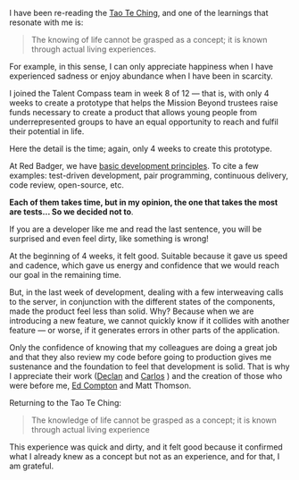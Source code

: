 I have been re-reading the [Tao Te Ching](https://en.wikipedia.org/wiki/Tao_Te_Ching), and one of the learnings that resonate with me is:

> The knowing of life cannot be grasped as a concept; it is known through actual living experiences.

For example, in this sense, I can only appreciate happiness when I have experienced sadness or enjoy abundance when I have been in scarcity.

I joined the Talent Compass team in week 8 of 12 — that is, with only 4 weeks to create a prototype that helps the Mission Beyond trustees raise funds necessary to create a product that allows young people from underrepresented groups to have an equal opportunity to reach and fulfil their potential in life.

Here the detail is the time; again, only 4 weeks to create this prototype.

At Red Badger, we have [basic development principles](https://content.red-badger.com/techlab-report-19/our-engineering-principles?utm_campaign=TechLab%20Campaign&utm_source=Engineering%20Principles%20LP%20open%20from%20main%20LP). To cite a few examples: test-driven development, pair programming, continuous delivery, code review, open-source, etc.

**Each of them takes time, but in my opinion, the one that takes the most are tests… So we decided not to**.

If you are a developer like me and read the last sentence, you will be surprised and even feel dirty, like something is wrong!

At the beginning of 4 weeks, it felt good. Suitable because it gave us speed and cadence, which gave us energy and confidence that we would reach our goal in the remaining time.

But, in the last week of development, dealing with a few interweaving calls to the server, in conjunction with the different states of the components, made the product feel less than solid. Why? Because when we are introducing a new feature, we cannot quickly know if it collides with another feature — or worse, if it generates errors in other parts of the application.

Only the confidence of knowing that my colleagues are doing a great job and that they also review my code before going to production gives me sustenance and the foundation to feel that development is solid. That is why I appreciate their work ([Declan](https://www.linkedin.com/in/declan-slevin/) and [Carlos](https://www.linkedin.com/in/carlosroman101/) ) and the creation of those who were before me, [Ed Compton](https://www.linkedin.com/in/edmund-compton/) and Matt Thomson.

Returning to the Tao Te Ching:

> The knowledge of life cannot be grasped as a concept; it is known through actual living experience

This experience was quick and dirty, and it felt good because it confirmed what I already knew as a concept but not as an experience, and for that, I am grateful.

